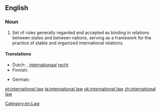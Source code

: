 ==English==
{{wikipedia}}

===Noun===
{{en-noun|-}}

# Set of rules generally regarded and accepted as binding in relations between states and between nations, serving as a framework for the practice of stable and organized international relations.

====Translations====
{{trans-top|set of rules applied to the relations between nations}}
* Dutch: {{t|nl|volkenrecht|n}}, [[internationaal]] [[recht]] {{g|n}}
* Finnish: {{t|fi|kansainvälinen oikeus}}
{{trans-mid}}
* German: {{t+|de|Völkerrecht|n}}
{{trans-bottom}}

[[Category:en:Law]]

[[et:international law]]
[[ta:international law]]
[[uk:international law]]
[[zh:international law]]